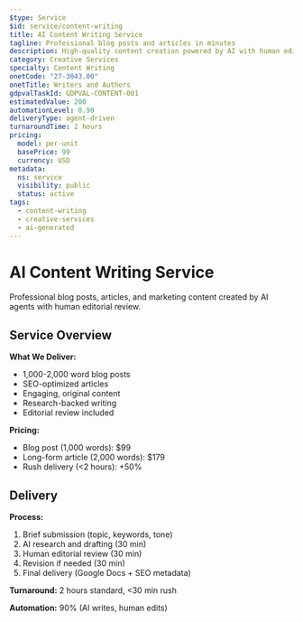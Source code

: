 ```yaml
---
$type: Service
$id: service/content-writing
title: AI Content Writing Service
tagline: Professional blog posts and articles in minutes
description: High-quality content creation powered by AI with human editorial oversight
category: Creative Services
specialty: Content Writing
onetCode: "27-3043.00"
onetTitle: Writers and Authors
gdpvalTaskId: GDPVAL-CONTENT-001
estimatedValue: 200
automationLevel: 0.90
deliveryType: agent-driven
turnaroundTime: 2 hours
pricing:
  model: per-unit
  basePrice: 99
  currency: USD
metadata:
  ns: service
  visibility: public
  status: active
tags:
  - content-writing
  - creative-services
  - ai-generated
---
```


# AI Content Writing Service

Professional blog posts, articles, and marketing content created by AI agents with human editorial review.

## Service Overview

**What We Deliver:**
- 1,000-2,000 word blog posts
- SEO-optimized articles
- Engaging, original content
- Research-backed writing
- Editorial review included

**Pricing:**
- Blog post (1,000 words): $99
- Long-form article (2,000 words): $179
- Rush delivery (<2 hours): +50%

## Delivery

**Process:**
1. Brief submission (topic, keywords, tone)
2. AI research and drafting (30 min)
3. Human editorial review (30 min)
4. Revision if needed (30 min)
5. Final delivery (Google Docs + SEO metadata)

**Turnaround:** 2 hours standard, <30 min rush

**Automation:** 90% (AI writes, human edits)
